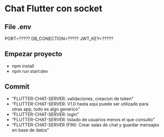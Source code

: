 # Chat Flutter con socket

## File .env
PORT=?????
DB_CONECTION=?????
JWT_KEY=?????

## Empezar proyecto
- npm install
- npm run start:dev


## Commit
- "FLUTTER-CHAT-SERVER: validaciones, creacion de token"
- "FLUTTER-CHAT-SERVER: V1.0 hasta aqui puede ser utilizado para otras app, todo es algo generico"
- "FLUTTER-CHAT-SERVER: login"
- "FLUTTER-CHAT-SERVER: listado de usuarios menos el que consulto"
- "FLUTTER-CHAT-SERVER (FIN): Crear salas de chat y guardar mensajes en base de datos"